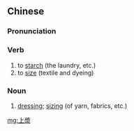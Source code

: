 {{also|上浆}}
==Chinese==
{{zh-forms|s=上浆}}

===Pronunciation===
{{zh-pron
|m=shàngjiāng
|c=soeng5 zoeng1
|mn=xm:siōng-chiuⁿ
|cat=v,n
}}

===Verb===
{{zh-verb}}

# to [[starch]] (the laundry, etc.)
# to [[size]] (textile and dyeing)

===Noun===
{{zh-noun}}

# {{lb|zh|textile}} [[dressing]]; [[sizing]] (of yarn, fabrics, etc.)

[[mg:上漿]]